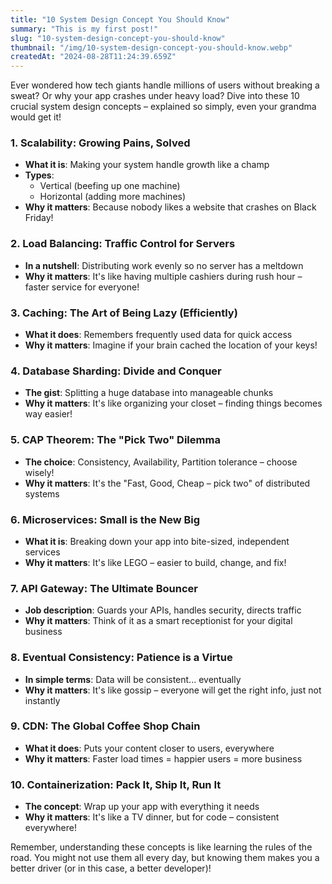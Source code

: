 ```yaml
---
title: "10 System Design Concept You Should Know"
summary: "This is my first post!"
slug: "10-system-design-concept-you-should-know"
thumbnail: "/img/10-system-design-concept-you-should-know.webp"
createdAt: "2024-08-28T11:24:39.659Z"
---
```


Ever wondered how tech giants handle millions of users without breaking a sweat? Or why your app crashes under heavy load? Dive into these 10 crucial system design concepts – explained so simply, even your grandma would get it!

### 1. Scalability: Growing Pains, Solved
* **What it is**: Making your system handle growth like a champ
* **Types**:
  - Vertical (beefing up one machine)
  - Horizontal (adding more machines)
* **Why it matters**: Because nobody likes a website that crashes on Black Friday!

### 2. Load Balancing: Traffic Control for Servers
* **In a nutshell**: Distributing work evenly so no server has a meltdown
* **Why it matters**: It's like having multiple cashiers during rush hour – faster service for everyone!

### 3. Caching: The Art of Being Lazy (Efficiently)
* **What it does**: Remembers frequently used data for quick access
* **Why it matters**: Imagine if your brain cached the location of your keys!

### 4. Database Sharding: Divide and Conquer
* **The gist**: Splitting a huge database into manageable chunks
* **Why it matters**: It's like organizing your closet – finding things becomes way easier!

### 5. CAP Theorem: The "Pick Two" Dilemma
* **The choice**: Consistency, Availability, Partition tolerance – choose wisely!
* **Why it matters**: It's the "Fast, Good, Cheap – pick two" of distributed systems

### 6. Microservices: Small is the New Big
* **What it is**: Breaking down your app into bite-sized, independent services
* **Why it matters**: It's like LEGO – easier to build, change, and fix!

### 7. API Gateway: The Ultimate Bouncer
* **Job description**: Guards your APIs, handles security, directs traffic
* **Why it matters**: Think of it as a smart receptionist for your digital business

### 8. Eventual Consistency: Patience is a Virtue
* **In simple terms**: Data will be consistent... eventually
* **Why it matters**: It's like gossip – everyone will get the right info, just not instantly

### 9. CDN: The Global Coffee Shop Chain
* **What it does**: Puts your content closer to users, everywhere
* **Why it matters**: Faster load times = happier users = more business

### 10. Containerization: Pack It, Ship It, Run It
* **The concept**: Wrap up your app with everything it needs
* **Why it matters**: It's like a TV dinner, but for code – consistent everywhere!

Remember, understanding these concepts is like learning the rules of the road. You might not use them all every day, but knowing them makes you a better driver (or in this case, a better developer)!